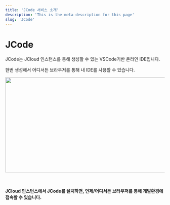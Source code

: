 ```yaml
---
title: 'JCode 서비스 소개'
description: 'This is the meta description for this page'
slug: 'JCode'
---
```



# JCode

JCode는 JCloud 인스턴스를 통해 생성할 수 있는 VSCode기반 온라인 IDE입니다. 

한번 생성해서 어디서든 브라우저를 통해 내 IDE를 사용할 수 있습니다. 

<img src="./JCode/JCode/1.png" width="600px" height="300px"/> <br /> <br /> <br />

**JCloud 인스턴스에서 JCode를 설치하면, 언제/어디서든 브라우저를 통해 개발환경에 접속할 수 있습니다.**